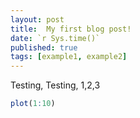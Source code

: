 ```yaml
---
layout: post
title:  My first blog post!
date: `r Sys.time()`
published: true
tags: [example1, example2]
---
```


Testing, Testing, 1,2,3

```r
plot(1:10)
```
